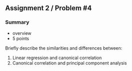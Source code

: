 ## Assignment 2 / Problem #4

### Summary
* overview
* 5 points

Briefly describe the similarities and differences between:

1. Linear regression and canonical correlation
1. Canonical correlation and principal component analysis
